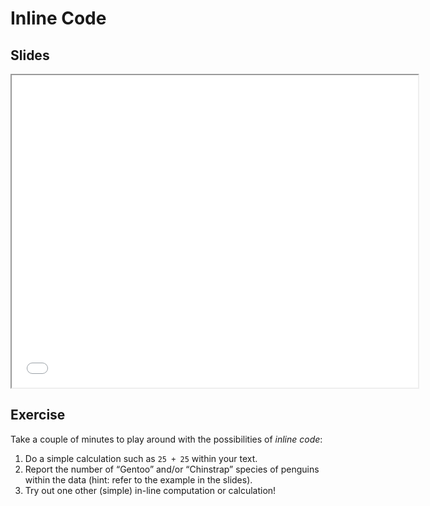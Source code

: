 # Inline Code {.unnumbered}

## Slides

```{=html}
<iframe width="650" height="500" src="slides/analysis.html#/inline-code"></iframe>
```

## Exercise

Take a couple of minutes to play around with the possibilities of _inline code_:

1. Do a simple calculation such as `25 + 25` within your text.
2. Report the number of "Gentoo" and/or "Chinstrap" species of penguins within the data (hint: refer to the example in the slides).
3. Try out one other (simple) in-line computation or calculation!
